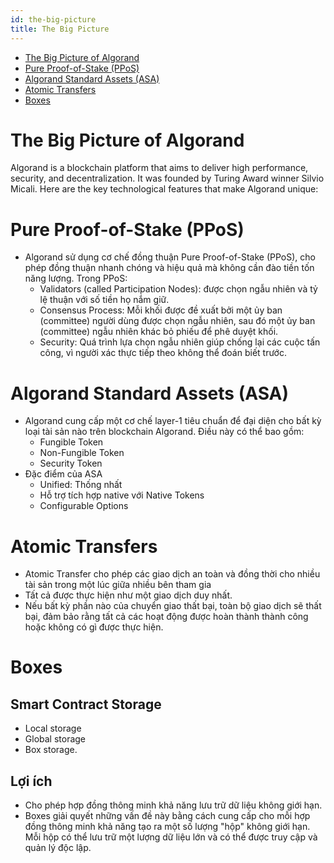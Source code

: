 ```yaml
---
id: the-big-picture
title: The Big Picture
---
```


-   [The Big Picture of Algorand](#the-big-picture-of-algorand)
-   [Pure Proof-of-Stake (PPoS)](#pure-proof-of-stake-ppos)
-   [Algorand Standard Assets (ASA)](#algorand-standard-assets-asa)
-   [Atomic Transfers](#atomic-transfers)
-   [Boxes](#boxes)

# The Big Picture of Algorand

Algorand is a blockchain platform that aims to deliver high performance,
security, and decentralization. It was founded by Turing Award winner
Silvio Micali. Here are the key technological features that make
Algorand unique:

# Pure Proof-of-Stake (PPoS)

-   Algorand sử dụng cơ chế đồng thuận Pure Proof-of-Stake (PPoS), cho
    phép đồng thuận nhanh chóng và hiệu quả mà không cần đào tiền tốn
    năng lượng. Trong PPoS:
    -   Validators (called Participation Nodes): được chọn ngẫu nhiên và
        tỷ lệ thuận với số tiền họ nắm giữ.
    -   Consensus Process: Mỗi khối được đề xuất bởi một ủy ban
        (committee) người dùng được chọn ngẫu nhiên, sau đó một ủy ban
        (committee) ngẫu nhiên khác bỏ phiếu để phê duyệt khối.
    -   Security: Quá trình lựa chọn ngẫu nhiên giúp chống lại các cuộc
        tấn công, vì người xác thực tiếp theo không thể đoán biết trước.

# Algorand Standard Assets (ASA)

-   Algorand cung cấp một cơ chế layer-1 tiêu chuẩn để đại diện cho bất
    kỳ loại tài sản nào trên blockchain Algorand. Điều này có thể bao
    gồm:
    -   Fungible Token
    -   Non-Fungible Token
    -   Security Token
-   Đặc điểm của ASA
    -   Unified: Thống nhất
    -   Hỗ trợ tích hợp native với Native Tokens
    -   Configurable Options

# Atomic Transfers

-   Atomic Transfer cho phép các giao dịch an toàn và đồng thời cho
    nhiều tài sản trong một lúc giữa nhiều bên tham gia
-   Tất cả được thực hiện như một giao dịch duy nhất.
-   Nếu bất kỳ phần nào của chuyển giao thất bại, toàn bộ giao dịch sẽ
    thất bại, đảm bảo rằng tất cả các hoạt động được hoàn thành thành
    công hoặc không có gì được thực hiện.

# Boxes

## Smart Contract Storage

-   Local storage
-   Global storage
-   Box storage.

## Lợi ích

-   Cho phép hợp đồng thông minh khả năng lưu trữ dữ liệu không giới
    hạn.
-   Boxes giải quyết những vấn đề này bằng cách cung cấp cho mỗi hợp
    đồng thông minh khả năng tạo ra một số lượng "hộp" không giới hạn.
    Mỗi hộp có thể lưu trữ một lượng dữ liệu lớn và có thể được truy cập
    và quản lý độc lập.
